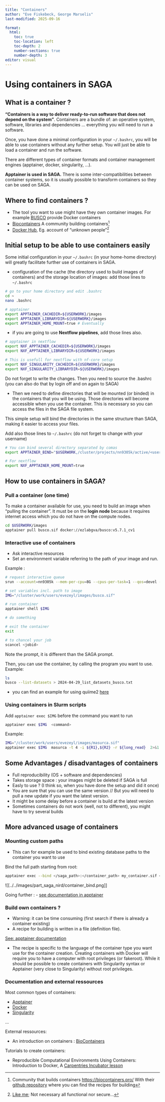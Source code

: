 ```yaml
---
title: "Containers"
author: "Eve Fiskebeck, George Marselis"
last-modified: 2025-09-16

format:
  html:
    toc: true
    toc-location: left
    toc-depth: 2
    number-sections: true
    number-depth: 3
editor: visual
---
```


# Using containers in SAGA


## What is a container ?


**"Containers is a way to deliver ready-to-run software that does not depend on the system"**.
Containers are a bundle of: an operative system, software, libraries and dependencies ... everything you will need to run a software. 
 
Once, you have done a minimal configuration in your `~/.bashrc`, you will be able to use containers without any further setup. You will just be able to load a container and run the software.

There are different types of container formats and container management engines (apptainer, docker, singularity, ...). 


**Apptainer is used in SAGA.** 
There is some inter-compatibilities between container systems, so it is usually possible to transform containers so they can be used on SAGA.

## Where to find containers ?

-   The tool you want to use might have they own container images. For example  [BUSCO](https://busco.ezlab.org/) provide  Docker containers
-   [Biocontainers](https://quay.io/repository/biocontainers) A community building containers[^1]
-   [Docker Hub](https://hub.docker.com/), Eg. account of "unknown people"[^2]

[^1]: Community that builds containers <https://biocontainers.pro/> With their [github repository](https://github.com/BioContainers/containers) where you can find the recipes for building

[^2]: [Like me](https://hub.docker.com/search?q=evezeyl); Not necessary all functional nor secure...

## Initial setup to be able to use containers easily

Some initial configuration in your `~/.bashrc` (in your home-home directory) will greatly facilitate further use of containers in SAGA. 

- configuration of the cache (the directory used to build images of containers) and the storage location of images: add those lines to `~/.bashrc`

```.bash
# go to your home directory and edit .bashrc
cd ~
nano .bashrc
```


```.bash
# apptainer 
export APPTAINER_CACHEDIR=${USERWORK}/images
export APPTAINER_LIBRARYDIR=${USERWORK}/images
export APPTAINER_HOME_MOUNT=true # Eventually
```


- if you are going to use **Nextflow pipelines**, add those lines also.

```.bash
# apptainer in nextflow
export NXF_APPTAINER_CACHEDIR=${USERWORK}/images
export NXF_APPTAINER_LIBRARYDIR=${USERWORK}/images

# This is usefull for nextflow with nf-core setup
export NXF_SINGULARITY_CACHEDIR=${USERWORK}/images
export NXF_SINGULARITY_LIBRARYDIR=${USERWORK}/images
```

Do not forget to write the changes. Then you need to source the .bashrc (you can also do that by login off and on again to SAGA)


- Then we need to define directories that will be mounted (or binded) in the containers that you will be using. Those directories will become accessible when you use the container. This is necessary so you can access the files in the SAGA file system. 

This simple setup will bind the directories in the same structure than SAGA, making it easier to access your files. 

Add also those lines to `~/.bashrc` (do not forget to change <username> with your username)
```.bash
# You can bind several directory separated by comas
export APPTAINER_BIND="$USERWORK,/cluster/projects/nn9305k/active/<username>,/cluster/projects/nn9305k/db_flatfiles"

# For nextflow
export NXF_APPTAINER_HOME_MOUNT=true
```

## How to use containers in SAGA?

### Pull a container (one time)

To make a container available for use, you need to build an image when "pulling the container".  It must be on the **login node** because it requires internet access which you do not have on the compute nodes. 

```.bash
cd $USERWORK/images
apptainer pull busco.sif docker://ezlabgva/busco:v5.7.1_cv1
```

### Interactive use of containers 

  - Ask interactive resources
  - Set an environment variable referring to the path of your image and run.

Example :

```.bash
# request interactive queue
srun --account=nn9305k --mem-per-cpu=8G --cpus-per-task=1 --qos=devel --time=0:10:00 --pty bash -i

# set variables incl. path to image
IMG="/cluster/work/users/evezeyl/images/busco.sif"

# run container
apptainer shell $IMG

# do something

# exit the container
exit 

# to chancel your job 
scancel <jobid> 
```


Note the prompt, it is different than the SAGA prompt.

Then, you can use the container, by calling the program you want to use. Example: 

```.bash
ls
busco --list-datasets > 2024-04-29_list_datasets_busco.txt
```
- you can find an example for using quiime2 [here](quiime2_docker.md)

### Using containers in Slurm scripts


Add `apptainer exec $IMG` before the command you want to run
 
``` bash
apptainer exec $IMG  <command>
```

Example:

``` bash
IMG="/cluster/work/users/evezeyl/images/masurca.sif"
apptainer exec $IMG  masurca -t 4 -i ${R1},${R2} -r ${long_read}  2>&1 | tee masurca_test.log
```
 
## Some Advantages / disadvantages of containers

-   Full reproducibility (OS + software and dependencies)
-   Takes storage space : your images might be deleted if SAGA is full 
-   Easly to use ? (I think so, when you have done the setup and did it once)
-   You are sure that you can use the same version // But you will need to pull a new update if you want the latest version. 
-   It might be some delay before a container is build at the latest version
-   Sometimes containers do not work (well, not to different), you might have to try several builds


## More advanced usage of containers

### Mounting custom paths

- This can for example be used to bind existing database paths to the container you want to use


Bind the full path starting from root: 

```.bash
apptainer exec --bind </saga_path>:</container_path> my_container.sif <command>
```


![[../../images/part_saga_nird/container_bind.png]]


Going further : 
- [see documentation in apptainer](https://apptainer.org/docs/user/main/bind_paths_and_mounts.html)

### Build own containers ? 

- Warning: it can be time consuming (first search if there is already a container existing)
- A recipe for building is written in a file (definition file).

[See: apptainer documentation](https://apptainer.org/docs/user/main/cli/apptainer_build.html)

- The recipe is specific to the language of the container type you want use for the container
creation. Creating containers with Docker will require you to have a computer with root
privileges (or fakeroot). While it should be possible to create containers with
Singularity syntax or Apptainer (very close to Singularity) without root privileges. 

### Documentation and external ressources

Most common types of containers:

-   [Apptainer](https://apptainer.org/)
-   [Docker](https://docs.docker.com/)
-   [Singularity](https://docs.sylabs.io/guides/3.5/user-guide/introduction.html)

...

External ressources:

- An introduction on containers : [BioContainers](https://biocontainers-edu.readthedocs.io/en/latest/)


Tutorials to create containers:

-  Reproducible Computational Environments Using Containers: Introduction to Docker, A  [Carpentries Incubator lesson](https://carpentries-incubator.github.io/docker-introduction/)
